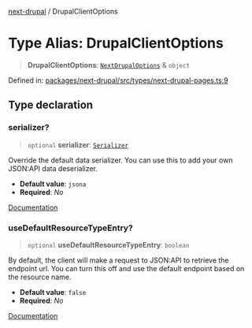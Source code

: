 [next-drupal](../globals.mdx) / DrupalClientOptions

# Type Alias: DrupalClientOptions

> **DrupalClientOptions**: [`NextDrupalOptions`](NextDrupalOptions.mdx) & `object`

Defined in: [packages/next-drupal/src/types/next-drupal-pages.ts:9](https://github.com/chapter-three/next-drupal/blob/f82409096888c944dd3eff45bf555062558ddd42/packages/next-drupal/src/types/next-drupal-pages.ts#L9)

## Type declaration

### serializer?

> `optional` **serializer**: [`Serializer`](../interfaces/Serializer.mdx)

Override the default data serializer. You can use this to add your own JSON:API data deserializer.

- **Default value**: `jsona`
- **Required**: _No_

[Documentation](https://next-drupal.org/docs/client/configuration#serializer)

### useDefaultResourceTypeEntry?

> `optional` **useDefaultResourceTypeEntry**: `boolean`

By default, the client will make a request to JSON:API to retrieve the endpoint url. You can turn this off and use the default endpoint based on the resource name.

- **Default value**: `false`
- **Required**: _No_

[Documentation](https://next-drupal.org/docs/configuration#usedefaultresourcetypeentry)
